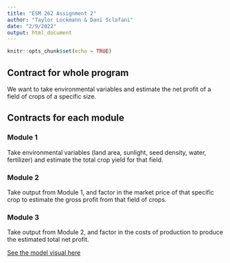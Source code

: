 ```yaml
---
title: "ESM 262 Assignment 2"
author: "Taylor Lockmann & Dani Sclafani"
date: "2/9/2022"
output: html_document
---
```


```r
knitr::opts_chunk$set(echo = TRUE)
```


## Contract for whole program

We want to take environmental variables and estimate the net profit of a field of crops of a specific size.


## Contracts for each module

### Module 1
Take environmental variables (land area, sunlight, seed density, water, fertilizer) and estimate the total crop yield for that field.

### Module 2
Take output from Module 1, and factor in the market price of that specific crop to estimate the gross profit from that field of crops.

### Module 3
Take output from Module 2, and factor in the costs of production to produce the estimated total net profit. 

[See the model visual here](https://drive.google.com/file/d/1dyU0Hk_4GbMiSUlDHkxfkBc4znqnNKNC/view?usp=sharing)


